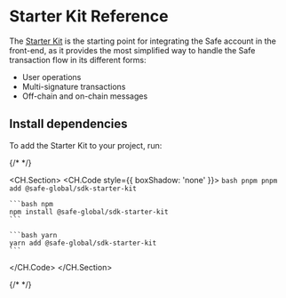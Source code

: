 # Starter Kit Reference

The [Starter Kit](../sdk/starter-kit) is the starting point for integrating the Safe account in the front-end, as it provides the most simplified way to handle the Safe transaction flow in its different forms:

- User operations
- Multi-signature transactions
- Off-chain and on-chain messages

## Install dependencies

To add the Starter Kit to your project, run:

{/* <!-- vale off --> */}

<CH.Section>
  <CH.Code style={{ boxShadow: 'none' }}>
    ```bash pnpm
    pnpm add @safe-global/sdk-starter-kit
    ```

    ```bash npm
    npm install @safe-global/sdk-starter-kit
    ```

    ```bash yarn
    yarn add @safe-global/sdk-starter-kit
    ```
  </CH.Code>
</CH.Section>

{/* <!-- vale on --> */}
